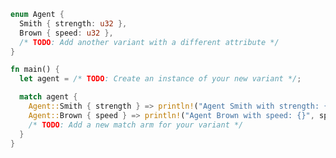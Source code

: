 ```rust
enum Agent {
  Smith { strength: u32 },
  Brown { speed: u32 },
  /* TODO: Add another variant with a different attribute */
}

fn main() {
  let agent = /* TODO: Create an instance of your new variant */;

  match agent {
    Agent::Smith { strength } => println!("Agent Smith with strength: {}", strength),
    Agent::Brown { speed } => println!("Agent Brown with speed: {}", speed),
    /* TODO: Add a new match arm for your variant */
  }
}

```
